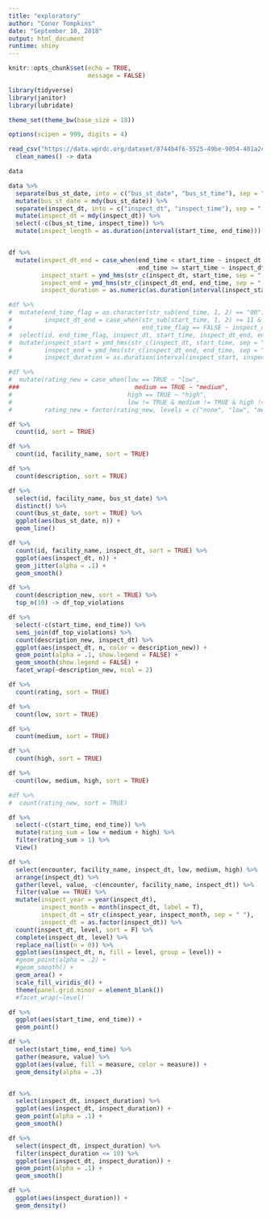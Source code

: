 ```yaml
---
title: "exploratory"
author: "Conor Tompkins"
date: "September 10, 2018"
output: html_document
runtime: shiny
---
```


```r
knitr::opts_chunk$set(echo = TRUE,
                      message = FALSE)
```

```r
library(tidyverse)
library(janitor)
library(lubridate)

theme_set(theme_bw(base_size = 18))

options(scipen = 999, digits = 4)
```


```r
read_csv("https://data.wprdc.org/dataset/8744b4f6-5525-49be-9054-401a2c4c2fac/resource/1a1329e2-418c-4bd3-af2c-cc334e7559af/download/restaurantinspectionviolationsalt.csv", progress = FALSE) %>% 
  clean_names() -> data
```

```r
data

data %>% 
  separate(bus_st_date, into = c("bus_st_date", "bus_st_time"), sep = " ") %>% 
  mutate(bus_st_date = mdy(bus_st_date)) %>% 
  separate(inspect_dt, into = c("inspect_dt", "inspect_time"), sep = " ") %>% 
  mutate(inspect_dt = mdy(inspect_dt)) %>% 
  select(-c(bus_st_time, inspect_time)) %>% 
  mutate(inspect_length = as.duration(interval(start_time, end_time))) -> df


df %>%
  mutate(inspect_dt_end = case_when(end_time < start_time ~ inspect_dt +1,
                                    end_time >= start_time ~ inspect_dt),
         inspect_start = ymd_hms(str_c(inspect_dt, start_time, sep = " ")),
         inspect_end = ymd_hms(str_c(inspect_dt_end, end_time, sep = " ")),
         inspect_duration = as.numeric(as.duration(interval(inspect_start, inspect_end)), "hours")) -> df

#df %>% 
#  mutate(end_time_flag = as.character(str_sub(end_time, 1, 2) == "00"),
#         inspect_dt_end = case_when(str_sub(start_time, 1, 2) >= 11 & end_time_flag == TRUE ~ (inspect_dt + 1),
#                                    end_time_flag == FALSE ~ inspect_dt)) %>% 
#  select(id, end_time_flag, inspect_dt, start_time, inspect_dt_end, end_time) %>% 
#  mutate(inspect_start = ymd_hms(str_c(inspect_dt, start_time, sep = " ")),
#         inspect_end = ymd_hms(str_c(inspect_dt_end, end_time, sep = " ")),
#         inspect_duration = as.duration(interval(inspect_start, inspect_end))) -> test

#df %>% 
#  mutate(rating_new = case_when(low == TRUE ~ "low",
###                                medium == TRUE ~ "medium",
#                                high == TRUE ~ "high",
#                                low != TRUE & medium != TRUE & high != TRUE ~ "none"),
#         rating_new = factor(rating_new, levels = c("none", "low", "medium", "high"))) -> df
```

```r
df %>% 
  count(id, sort = TRUE)

df %>% 
  count(id, facility_name, sort = TRUE)

df %>%
  count(description, sort = TRUE)
```

```r
df %>% 
  select(id, facility_name, bus_st_date) %>% 
  distinct() %>% 
  count(bus_st_date, sort = TRUE) %>% 
  ggplot(aes(bus_st_date, n)) +
  geom_line()
```

```r
df %>% 
  count(id, facility_name, inspect_dt, sort = TRUE) %>% 
  ggplot(aes(inspect_dt, n)) +
  geom_jitter(alpha = .1) +
  geom_smooth()
```

```r
df %>% 
  count(description_new, sort = TRUE) %>% 
  top_n(10) -> df_top_violations

df %>% 
  select(-c(start_time, end_time)) %>% 
  semi_join(df_top_violations) %>% 
  count(description_new, inspect_dt) %>% 
  ggplot(aes(inspect_dt, n, color = description_new)) +
  geom_point(alpha = .1, show.legend = FALSE) +
  geom_smooth(show.legend = FALSE) +
  facet_wrap(~description_new, ncol = 2)
```

```r
df %>% 
  count(rating, sort = TRUE)

df %>% 
  count(low, sort = TRUE)

df %>% 
  count(medium, sort = TRUE)

df %>% 
  count(high, sort = TRUE)

df %>% 
  count(low, medium, high, sort = TRUE)

#df %>% 
#  count(rating_new, sort = TRUE)

df %>%
  select(-c(start_time, end_time)) %>% 
  mutate(rating_sum = low + medium + high) %>% 
  filter(rating_sum > 1) %>% 
  View()
```

```r
df %>%
  select(encounter, facility_name, inspect_dt, low, medium, high) %>% 
  arrange(inspect_dt) %>% 
  gather(level, value, -c(encounter, facility_name, inspect_dt)) %>% 
  filter(value == TRUE) %>% 
  mutate(inspect_year = year(inspect_dt),
         inspect_month = month(inspect_dt, label = T),
         inspect_dt = str_c(inspect_year, inspect_month, sep = " "),
         inspect_dt = as.factor(inspect_dt)) %>% 
  count(inspect_dt, level, sort = F) %>% 
  complete(inspect_dt, level) %>% 
  replace_na(list(n = 0)) %>% 
  ggplot(aes(inspect_dt, n, fill = level, group = level)) +
  #geom_point(alpha = .2) +
  #geom_smooth() +
  geom_area() +
  scale_fill_viridis_d() +
  theme(panel.grid.minor = element_blank())
  #facet_wrap(~level)
```

```r
df %>% 
  ggplot(aes(start_time, end_time)) +
  geom_point()

df %>% 
  select(start_time, end_time) %>% 
  gather(measure, value) %>% 
  ggplot(aes(value, fill = measure, color = measure)) +
  geom_density(alpha = .3)


df %>% 
  select(inspect_dt, inspect_duration) %>% 
  ggplot(aes(inspect_dt, inspect_duration)) +
  geom_point(alpha = .1) +
  geom_smooth()

df %>% 
  select(inspect_dt, inspect_duration) %>% 
  filter(inspect_duration <= 10) %>% 
  ggplot(aes(inspect_dt, inspect_duration)) +
  geom_point(alpha = .1) +
  geom_smooth()

df %>% 
  ggplot(aes(inspect_duration)) +
  geom_density()
```
